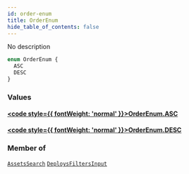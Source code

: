 ```yaml
---
id: order-enum
title: OrderEnum
hide_table_of_contents: false
---
```








No description

```graphql
enum OrderEnum {
  ASC
  DESC
}
```


### Values

#### [<code style={{ fontWeight: 'normal' }}>OrderEnum.<b>ASC</b></code>](#) 
> 
> 

#### [<code style={{ fontWeight: 'normal' }}>OrderEnum.<b>DESC</b></code>](#) 
> 
> 



### Member of

[`AssetsSearch`](/api/graphql/documentation/inputs/assets-search)  <Badge class="secondary" text="input"/><Bullet />[`DeploysFiltersInput`](/api/graphql/documentation/inputs/deploys-filters-input)  <Badge class="secondary" text="input"/>



